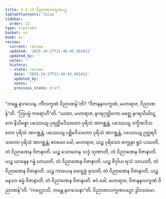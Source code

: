 ```yaml
---
title: 3.3.12 ဝိညာဏလက္ခဏပဉှ
tableOfContents: false
sidebar:
  order: 12
type: tipitaka
basket: su
book: mi
review:
  current: review
  updated: '2025-10-27T21:48:45.491012'
  updated_by: ''
  notes: ''
  history:
  - state: review
    date: '2025-10-27T21:48:45.491012'
    updated_by: ''
    notes: ''
    previous_state: draft
---
```



<ReviewStatus review={frontmatter.review} showDetails={true} />

<HypothesisAnnotation frontmatter={frontmatter} />

<DynamicBreadcrumb />

<Division number="60" book="mi" e="ch" v="28">

<Paragraph number="301" book="mi">
“ဘန္တေ နာဂသေန, ကိံလက္ခဏံ ဝိညာဏန်”တိ? “ဝိဇာနနလက္ခဏံ, မဟာရာဇ, ဝိညာဏန်”တိ.
</Paragraph>

<Paragraph number="302" book="mi">
“ဩပမ္မံ ကရောဟီ”တိ. “ယထာ, မဟာရာဇ, နဂရဂုတ္တိကော မဇ္ဈေ နဂရသိင်္ဃာဋကေ နိသိန္နော ပဿေယျ ပုရတ္ထိမဒိသတော ပုရိသံ အာဂစ္ဆန္တံ, ပဿေယျ ဒက္ခိဏဒိသတော ပုရိသံ အာဂစ္ဆန္တံ, ပဿေယျ ပစ္ဆိမဒိသတော ပုရိသံ အာဂစ္ဆန္တံ, ပဿေယျ ဥတ္တရဒိသတော ပုရိသံ အာဂစ္ဆန္တံ; ဧဝမေဝ ခေါ, မဟာရာဇ, ယဉ္စ ပုရိသော စက္ခုနာ ရူပံ ပဿတိ, တံ ဝိညာဏေန ဝိဇာနာတိ. ယဉ္စ သောတေန သဒ္ဒံ သုဏာတိ, တံ ဝိညာဏေန ဝိဇာနာတိ. ယဉ္စ ဃာနေန ဂန္ဓံ ဃာယတိ, တံ ဝိညာဏေန ဝိဇာနာတိ. ယဉ္စ ဇိဝှါယ ရသံ သာယတိ, တံ ဝိညာဏေန ဝိဇာနာတိ. ယဉ္စ ကာယေန ဖောဋ္ဌဗ္ဗံ ဖုသတိ, တံ ဝိညာဏေန ဝိဇာနာတိ, ယဉ္စ မနသာ ဓမ္မံ ဝိဇာနာတိ, တံ ဝိညာဏေန ဝိဇာနာတိ. ဧဝံ ခေါ, မဟာရာဇ, ဝိဇာနနလက္ခဏံ ဝိညာဏန်”တိ.
</Paragraph>

<Paragraph number="303" book="mi">
“ကလ္လောသိ, ဘန္တေ နာဂသေနာ”တိ.

</Paragraph>
</Division>

<Paragraph number="304" type="center" book="mi">
ဝိညာဏလက္ခဏပဉှော ဒွါဒသမော.
</Paragraph>